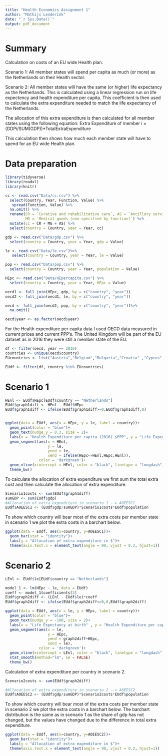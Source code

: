 ```yaml
---
title: "Health Economics Assignment 1"
author: "Mathijs Lenderink"
date: "`r Sys.Date()`"
output: pdf_document
---
```



# Summary
Calculation on costs of an EU wide Health plan.

Scenario 1:
All member states will spend per capita as much (or more) as the Netherlands on their Health sector.

Scenario 2:
All member states will have the same (or higher) life expectancy as the Netherlands. 
This is calculated using a linear regression run on life expectency and health expenditure per capita. 
This coefficient is then used to calculate the extra expenditure needed to match the life expectancy of the Netherlands.


The allocation of this extra expenditure is then calculated for all member states using the following equation:
Extra Expenditure of member i = (GDPi/SUM(GDP))*TotalExtraExpenditure

This calculation then shows how much each member state will have to spend for an EU wide Health plan.



# Data preparation
```r
library(tidyverse)
library(readxl)
library(knitr)

```


```r

cc <- read.csv("Data/cc.csv") %>% 
  select(Country, Year, Function, Value) %>%
   spread(Function, Value) %>%
  na.omit() %>%
  rename(CR = `Curative and rehabilitative care`, AS = `Ancillary services (non-specified by function)`,
         MG = `Medical goods (non-specified by function)`) %>%
  mutate(cc = CR + MG + AS) %>%
  select(country = Country, year = Year, cc)

gdp <- read.csv("Data/gdp.csv") %>%
  select(country = Country, year = Year, gdp = Value) 

le <- read.csv("Data/le.csv")%>%
   select(country = Country, year = Year, le = Value) 

pop <- read.csv("Data/pop.csv") %>%
  select(country = Country, year = Year, population = Value)

HEpc <- read.csv("Data/HEpercapita.csv") %>%
  select(country = Country, year = Year, HEpc = Value)

oecd1 <- full_join(HEpc, gdp, by = c("country", "year"))
oecd2 <- full_join(oecd1, le, by = c("country", "year")) 

oecd <- full_join(oecd2, pop, by = c("country", "year"))%>%
  na.omit()

oecd$year <- as.factor(oecd$year)
```

For the Health expenditure per capita data I used OECD data measured in current prices and current PPP's.
The United Kingdom will be part of the EU dataset as in 2016 they were still a member state of the EU.


```r
df <- filter(oecd, year == 2016)
countries <- unique(oecd$country)
EUcountries <- list("Austria","Belgium","Bulgaria","Croatia" ,"Cyprus" ,"Czech Republic","Denmark","Estonia",         "Finland","France","Germany","Greece" , "Hungary" ,"Ireland","Italy","Latvia","Lithuania","Luxembourg","Netherlands", "Poland","Portugal", "Romania" ,"Slovak Republic" ,"Slovenia" , "Spain", "Sweden",  "United Kingdom" )

EUdf <- filter(df, country %in% EUcountries)


```


# Scenario 1
```r
HEnl <- EUdf$HEpc[EUdf$country == "Netherlands"]
EUdf$graph1diff <- HEnl - EUdf$HEpc
EUdf$graph1diff <- ifelse(EUdf$graph1diff>=0,EUdf$graph1diff,0)


ggplot(data = EUdf, aes(x = HEpc, y = le, label = country))+
  geom_point(color = "blue")+
  geom_text(nudge_y = 0.3, size = 2)+
  labs(x = "Health Expenditure per capita (2016) $PPP", y = "Life Expectancy at birth", caption = "Source OECD, year 2016")+
  geom_segment(aes(x = HEnl,
                   y = le,
                   yend = le,
                   xend = ifelse(HEpc<=HEnl,HEpc,HEnl)),
               color = 'darkgreen')+
  geom_vline(xintercept = HEnl, color = "black", linetype = "longdash")+
  theme_bw()

```

To calculate the allocation of extra expenditure we first sum the total extra cost and then calculate the allocation of extra expenditure. 

```r
Scenario1costs <- sum(EUdf$graph1diff)
sumGDP <- sum(EUdf$gdp)
#Allocation of extra expenditure in scenario 1 --> AOEESC1
EUdf$AOEESC1 <- (EUdf$gdp/sumGDP)*Scenario1costs*EUdf$population
```

To show which country will bear most of the extra costs per member state in scenario 1 we plot the extra costs in a barchart below.

```r
ggplot(data = EUdf, aes(x=country, y=AOEESC1))+
  geom_bar(stat = "identity")+
  labs(y = "Allocation of extra expenditure in $")+
  theme(axis.text.x = element_text(angle = 90, vjust = 0.2, hjust=1))
```








# Scenario 2

```r
LEnl <- EUdf$le[EUdf$country == "Netherlands"]

model_1 <- lm(HEpc ~ le, data = EUdf)
coeff <- model_1$coefficients[2]
EUdf$graph2diff <- (LEnl - EUdf$le)*coeff
EUdf$graph2diff <- ifelse(EUdf$graph2diff<=0,0,EUdf$graph2diff)


```


```r
ggplot(data = EUdf, aes(x = le, y = HEpc, label = country))+
  geom_point(color = "blue")+
  geom_text(nudge_y = -100, size = 2)+
  labs(x = "Life Expectancy at birth" , y = "Health Expenditure per capita (2016) $PPP", caption = "Source OECD, year 2016")+
  geom_segment(aes(x = le,
                   y = HEpc,
                   yend = graph2diff+HEpc,
                   xend = le),
               color = 'darkgreen')+
  geom_vline(xintercept = LEnl, color = "black", linetype = "longdash")+
  stat_smooth(method="lm", se = FALSE)
  theme_bw()
```

Calculation of extra expenditure per country in scenario 2.

```r
Scenario2costs <- sum(EUdf$graph2diff)

#Allocation of extra expenditure in scenario 2 --> AOEESC2
EUdf$AOEESC2 <- (EUdf$gdp/sumGDP)*Scenario2costs*EUdf$population
```


To show which country will bear most of the extra costs per member state in scenario 2 we plot the extra costs in a barchart below.
The barchart distribution is the same as in scenario 1 as the share of gdp has not changed, but the values have changed due to the difference in total extra expenditure.
```r
ggplot(data = EUdf, aes(x=country, y=AOEESC2))+
  geom_bar(stat = "identity")+
  labs(y = "Allocation of extra expenditure in $")+
  theme(axis.text.x = element_text(angle = 90, vjust = 0.2, hjust=1))
```

